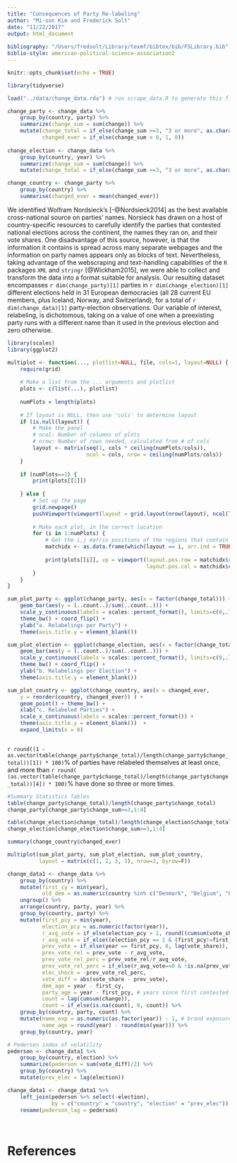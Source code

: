 ```yaml
---
title: "Consequences of Party Re-labeling"
author: "Mi-son Kim and Frederick Solt"
date: "11/22/2017"
output: html_document
 
bibliography: "/Users/fredsolt/Library/texmf/bibtex/bib/FSLibrary.bib"
biblio-style: american-political-science-association2
---
```


```r
knitr::opts_chunk$set(echo = TRUE)
```


```r
library(tidyverse)

load("../data/change_data.rda") # run scrape_data.R to generate this file

change_party <- change_data %>%
    group_by(country, party) %>% 
    summarize(change_sum = sum(change)) %>%
    mutate(change_total = if_else(change_sum >=3, "3 or more", as.character(change_sum)),
           changed_ever = if_else(change_sum > 0, 1, 0))
    
change_election <- change_data %>%
    group_by(country, year) %>% 
    summarize(change_sum = sum(change)) %>%
    mutate(change_total = if_else(change_sum >=3, "3 or more", as.character(change_sum)))

change_country <- change_party %>%
    group_by(country) %>% 
    summarise(changed_ever = mean(changed_ever))
```

We identified Wolfram Nordsieck's [-@Nordsieck2014] \href{http://www.parties-and-elections.eu}{Parties and Elections in Europe} as the best available cross-national source on parties' names.  Norsieck has drawn on a host of country-specific resources to carefully identify the parties that contested national elections across the continent, the names they ran on, and their vote shares.  One disadvantage of this source, however, is that the information it contains is spread across many separate webpages and the information on party names appears only as blocks of text.  Nevertheless, taking advantage of the webscraping and text-handling capabilities of the `R` packages `XML` \citep{Lang2015} and `stringr` [@Wickham2015], we were able to collect and transform the data into a format suitable for analysis.  Our resulting dataset encompasses `r dim(change_party)[1]` parties in `r dim(change_election)[1]` different elections held in 31 European democracies (all 28 current EU members, plus Iceland, Norway, and Switzerland), for a total of `r dim(change_data)[1]` party-election observations.  Our variable of interest, relabeling, is dichotomous, taking on a value of one when a preexisting party runs with a different name than it used in the previous election and zero otherwise.\footnote{\doublespacing As the example of the French Gaullists given above suggests, it may be the case that not all name changes are in fact equal: sometimes parties retain one or more words---or more rarely, the party acronym---as hints of their previous label to cue voters.  We leave exploration of these `partial' name changes for future research.} 

```r
library(scales)
library(ggplot2)

multiplot <- function(..., plotlist=NULL, file, cols=1, layout=NULL) {
    require(grid)
    
    # Make a list from the ... arguments and plotlist
    plots <- c(list(...), plotlist)
    
    numPlots = length(plots)
    
    # If layout is NULL, then use 'cols' to determine layout
    if (is.null(layout)) {
        # Make the panel
        # ncol: Number of columns of plots
        # nrow: Number of rows needed, calculated from # of cols
        layout <- matrix(seq(1, cols * ceiling(numPlots/cols)),
                         ncol = cols, nrow = ceiling(numPlots/cols))
    }
    
    if (numPlots==1) {
        print(plots[[1]])
        
    } else {
        # Set up the page
        grid.newpage()
        pushViewport(viewport(layout = grid.layout(nrow(layout), ncol(layout))))
        
        # Make each plot, in the correct location
        for (i in 1:numPlots) {
            # Get the i,j matrix positions of the regions that contain this subplot
            matchidx <- as.data.frame(which(layout == i, arr.ind = TRUE))
            
            print(plots[[i]], vp = viewport(layout.pos.row = matchidx$row,
                                            layout.pos.col = matchidx$col))
        }
    }
}

sum_plot_party <- ggplot(change_party, aes(x = factor(change_total))) +  
    geom_bar(aes(y = (..count..)/sum(..count..))) + 
    scale_y_continuous(labels = scales::percent_format(), limits=c(0,.73)) +
    theme_bw() + coord_flip() +
    ylab("a. Relabelings per Party") + 
    theme(axis.title.y = element_blank()) 

sum_plot_election <- ggplot(change_election, aes(x = factor(change_total))) +  
    geom_bar(aes(y = (..count..)/sum(..count..))) + 
    scale_y_continuous(labels = scales::percent_format(), limits=c(0,.73)) +
    theme_bw() + coord_flip() + 
    ylab("b. Relabelings per Election") + 
    theme(axis.title.y = element_blank())

sum_plot_country <- ggplot(change_country, aes(x = changed_ever, 
    y = reorder(country, changed_ever)) ) + 
    geom_point() + theme_bw() +
    xlab("c. Relabeled Parties") + 
    scale_x_continuous(labels = scales::percent_format()) +
    theme(axis.title.y = element_blank())  +
    expand_limits(x = 0)
 
```

`r round((1 - as.vector(table(change_party$change_total)/length(change_party$change_total))[1]) * 100)`\% of parties have relabeled themselves at least once, and more than `r round( (as.vector(table(change_party$change_total)/length(change_party$change_total))[4]) * 100)`\% have done so three or more times.

```r
#Summary Statistics Tables
table(change_party$change_total)/length(change_party$change_total)
change_party[change_party$change_sum>=3,1:4]

table(change_election$change_total)/length(change_election$change_total)
change_election[change_election$change_sum>=3,1:4]

summary(change_country$changed_ever)
```

```r

multiplot(sum_plot_party, sum_plot_election, sum_plot_country, 
          layout = matrix(c(1, 2, 3, 3), nrow=2, byrow=F))
```



```r

change_data1 <- change_data %>%
    group_by(country) %>% 
    mutate(first_cy = min(year),
           old_dem = as.numeric(country %in% c("Denmark", "Belgium", "Finland", "Ireland", "Luxembourg", "Netherlands", "Sweden", "United Kingdom", "Iceland", "Norway", "Switzerland"))) %>% # No authoritarian interlude of more than 10 years
    ungroup() %>% 
    arrange(country, party, year) %>% 
    group_by(country, party) %>% 
    mutate(first_pcy = min(year),
           election_pcy = as.numeric(factor(year)),
           r_avg_vote = if_else(election_pcy > 1, round((cumsum(vote_share)-vote_share)/(election_pcy - 1), 1), NA_real_),
           r_avg_vote = if_else((election_pcy == 1 & (first_pcy!=first_cy | old_dem == 0)), 0, r_avg_vote),
           prev_vote = if_else(year == first_pcy, 0, lag(vote_share)),
           prev_vote_rel = prev_vote - r_avg_vote,
           prev_vote_rel_perc = prev_vote_rel/r_avg_vote,
           prev_vote_rel_perc = if_else(r_avg_vote==0 & !is.na(prev_vote_rel), 0, prev_vote_rel_perc), # Set equal to 0 if new party
           elec_shock = -prev_vote_rel_perc,
           vote_diff = abs(vote_share - prev_vote),
           dem_age = year - first_cy,
           party_age = year - first_pcy, # years since first contested (postwar) election
           count = lag(cumsum(change)),
           count = if_else(is.na(count), 0, count)) %>% 
    group_by(country, party, count) %>% 
    mutate(name_exp = as.numeric(as.factor(year)) - 1, # brand exposure: number of previous elections name was used
           name_age = round(year) - round(min(year))) %>% 
    group_by(country, year)

# Pedersen index of volatility
pederson <- change_data1 %>% 
    group_by(country, election) %>% 
    summarize(pederson = sum(vote_diff)/2) %>% 
    group_by(country) %>% 
    mutate(prev_elec = lag(election))

change_data1 <- change_data1 %>% 
    left_join(pederson %>% select(-election), 
              by = c("country" = "country", "election" = "prev_elec")) %>% 
    rename(pederson_lag = pederson)




```


# References
